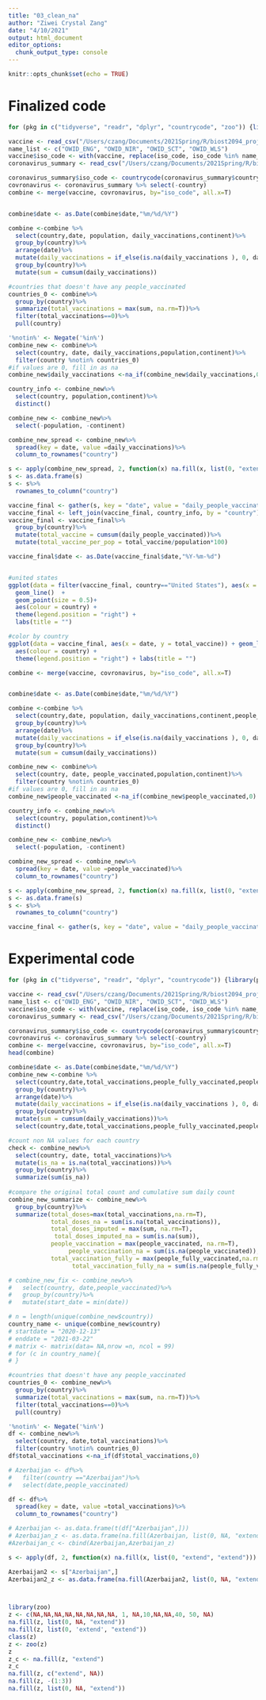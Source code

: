 ```yaml
---
title: "03_clean_na"
author: "Ziwei Crystal Zang"
date: "4/10/2021"
output: html_document
editor_options: 
  chunk_output_type: console
---
```


```r
knitr::opts_chunk$set(echo = TRUE)
```

# Finalized code
```r
for (pkg in c("tidyverse", "readr", "dplyr", "countrycode", "zoo")) {library(pkg, character.only = TRUE)}

vaccine <- read_csv("/Users/czang/Documents/2021Spring/R/biost2094_project/data/vaccinations.csv")
name_list <- c("OWID_ENG", "OWID_NIR", "OWID_SCT", "OWID_WLS")
vaccine$iso_code <- with(vaccine, replace(iso_code, iso_code %in% name_list, "GBR"))
coronavirus_summary <- read_csv("/Users/czang/Documents/2021Spring/R/biost2094_project/data/coronavirus_summary.csv")

coronavirus_summary$iso_code <- countrycode(coronavirus_summary$country, 'country.name','iso3c')
covronavirus <- coronavirus_summary %>% select(-country)
combine <- merge(vaccine, covronavirus, by="iso_code", all.x=T)


combine$date <- as.Date(combine$date,"%m/%d/%Y")

combine <-combine %>%
  select(country,date, population, daily_vaccinations,continent)%>%
  group_by(country)%>%
  arrange(date)%>%
  mutate(daily_vaccinations = if_else(is.na(daily_vaccinations ), 0, daily_vaccinations))%>%
  group_by(country)%>%
  mutate(sum = cumsum(daily_vaccinations))

#countries that doesn't have any people_vaccinated
countries_0 <- combine%>%
  group_by(country)%>%
  summarize(total_vaccinations = max(sum, na.rm=T))%>%
  filter(total_vaccinations==0)%>%
  pull(country)

'%notin%' <- Negate('%in%')
combine_new <- combine%>%
  select(country, date, daily_vaccinations,population,continent)%>%
  filter(country %notin% countries_0)
#if values are 0, fill in as na
combine_new$daily_vaccinations <-na_if(combine_new$daily_vaccinations,0)

country_info <- combine_new%>%
  select(country, population,continent)%>%
  distinct()

combine_new <- combine_new%>%
  select(-population, -continent)

combine_new_spread <- combine_new%>%
  spread(key = date, value =daily_vaccinations)%>%
  column_to_rownames("country")

s <- apply(combine_new_spread, 2, function(x) na.fill(x, list(0, "extend", "extend")))
s <- as.data.frame(s)
s <- s%>%
  rownames_to_column("country")

vaccine_final <- gather(s, key = "date", value = "daily_people_vaccinated",-country)
vaccine_final <- left_join(vaccine_final, country_info, by = "country")
vaccine_final <- vaccine_final%>%
  group_by(country)%>%
  mutate(total_vaccine = cumsum(daily_people_vaccinated))%>%
  mutate(total_vaccine_per_pop = total_vaccine/population*100)

vaccine_final$date <- as.Date(vaccine_final$date,"%Y-%m-%d")


#united states
ggplot(data = filter(vaccine_final, country=="United States"), aes(x = date, y = total_vaccine)) + 
  geom_line()  +
  geom_point(size = 0.5)+
  aes(colour = country) + 
  theme(legend.position = "right") +
  labs(title = "")

#color by country
ggplot(data = vaccine_final, aes(x = date, y = total_vaccine)) + geom_line()  + 
  aes(colour = country) + 
  theme(legend.position = "right") + labs(title = "")
```

```r
combine <- merge(vaccine, covronavirus, by="iso_code", all.x=T)


combine$date <- as.Date(combine$date,"%m/%d/%Y")

combine <-combine %>%
  select(country,date, population, daily_vaccinations,continent,people_vaccinated)%>%
  group_by(country)%>%
  arrange(date)%>%
  mutate(daily_vaccinations = if_else(is.na(daily_vaccinations ), 0, daily_vaccinations))%>%
  group_by(country)%>%
  mutate(sum = cumsum(daily_vaccinations))

combine_new <- combine%>%
  select(country, date, people_vaccinated,population,continent)%>%
  filter(country %notin% countries_0)
#if values are 0, fill in as na
combine_new$people_vaccinated <-na_if(combine_new$people_vaccinated,0)

country_info <- combine_new%>%
  select(country, population,continent)%>%
  distinct()

combine_new <- combine_new%>%
  select(-population, -continent)

combine_new_spread <- combine_new%>%
  spread(key = date, value =people_vaccinated)%>%
  column_to_rownames("country")

s <- apply(combine_new_spread, 2, function(x) na.fill(x, list(0, "extend", "extend")))
s <- as.data.frame(s)
s <- s%>%
  rownames_to_column("country")

vaccine_final <- gather(s, key = "date", value = "daily_people_vaccinated",-country)
```

# Experimental code
```r
for (pkg in c("tidyverse", "readr", "dplyr", "countrycode")) {library(pkg, character.only = TRUE)}

vaccine <- read_csv("/Users/czang/Documents/2021Spring/R/biost2094_project/data/vaccinations.csv")
name_list <- c("OWID_ENG", "OWID_NIR", "OWID_SCT", "OWID_WLS")
vaccine$iso_code <- with(vaccine, replace(iso_code, iso_code %in% name_list, "GBR"))
coronavirus_summary <- read_csv("/Users/czang/Documents/2021Spring/R/biost2094_project/data/coronavirus_summary.csv")

coronavirus_summary$iso_code <- countrycode(coronavirus_summary$country, 'country.name','iso3c')
covronavirus <- coronavirus_summary %>% select(-country)
combine <- merge(vaccine, covronavirus, by="iso_code", all.x=T)
head(combine)

combine$date <- as.Date(combine$date,"%m/%d/%Y")
combine_new <-combine %>%
  select(country,date,total_vaccinations,people_fully_vaccinated,people_vaccinated,total_vaccinations_per_hundred, population, daily_vaccinations)%>%
  group_by(country)%>%
  arrange(date)%>%
  mutate(daily_vaccinations = if_else(is.na(daily_vaccinations ), 0, daily_vaccinations))%>%
  group_by(country)%>%
  mutate(sum = cumsum(daily_vaccinations))%>%
  select(country,date,total_vaccinations,people_fully_vaccinated,people_vaccinated,daily_vaccinations, sum)

#count non NA values for each country
check <- combine_new%>%
  select(country, date, total_vaccinations)%>%
  mutate(is_na = is.na(total_vaccinations))%>%
  group_by(country)%>%
  summarize(sum(is_na))
  
#compare the original total count and cumulative sum daily count
combine_new_summarize <- combine_new%>%
  group_by(country)%>%
  summarize(total_doses=max(total_vaccinations,na.rm=T),
            total_doses_na = sum(is.na(total_vaccinations)),
            total_doses_imputed = max(sum, na.rm=T),
             total_doses_imputed_na = sum(is.na(sum)),
            people_vaccination = max(people_vaccinated, na.rm=T),
                 people_vaccination_na = sum(is.na(people_vaccinated)),
            total_vaccination_fully = max(people_fully_vaccinated,na.rm=T),
                  total_vaccination_fully_na = sum(is.na(people_fully_vaccinated)))

# combine_new_fix <- combine_new%>%
#   select(country, date,people_vaccinated)%>%
#   group_by(country)%>%
#   mutate(start_date = min(date))

# n = length(unique(combine_new$country))
country_name <- unique(combine_new$country)
# startdate = "2020-12-13"
# enddate = "2021-03-22"
# matrix <- matrix(data= NA,nrow =n, ncol = 99)
# for (c in country_name){
# }

#countries that doesn't have any people_vaccinated
countries_0 <- combine_new%>%
  group_by(country)%>%
  summarize(total_vaccinations = max(sum, na.rm=T))%>%
  filter(total_vaccinations==0)%>%
  pull(country)

'%notin%' <- Negate('%in%')
df <- combine_new%>%
  select(country, date,total_vaccinations)%>%
  filter(country %notin% countries_0)
df$total_vaccinations <-na_if(df$total_vaccinations,0)

# Azerbaijan <- df%>%
#   filter(country =="Azerbaijan")%>%
#   select(date,people_vaccinated)

df <- df%>%
  spread(key = date, value =total_vaccinations)%>%
  column_to_rownames("country")

# Azerbaijan <- as.data.frame(t(df["Azerbaijan",]))
# Azerbaijan_z <- as.data.frame(na.fill(Azerbaijan, list(0, NA, "extend")))
#Azerbaijan_c <- cbind(Azerbaijan,Azerbaijan_z)

s <- apply(df, 2, function(x) na.fill(x, list(0, "extend", "extend")))

Azerbaijan2 <- s["Azerbaijan",]
Azerbaijan2_z <- as.data.frame(na.fill(Azerbaijan2, list(0, NA, "extend")))



library(zoo)
z <- c(NA,NA,NA,NA,NA,NA,NA,NA, 1, NA,10,NA,NA,40, 50, NA)
na.fill(z, list(0, NA, "extend"))
na.fill(z, list(0, 'extend', "extend"))
class(z)
z <- zoo(z)
z
z_c <- na.fill(z, "extend")
z_c
na.fill(z, c("extend", NA))
na.fill(z, -(1:3))
na.fill(z, list(0, NA, "extend"))

```

